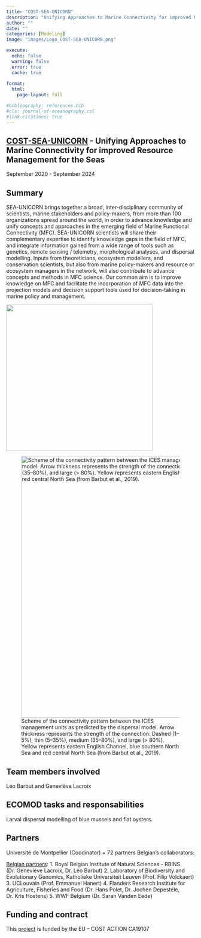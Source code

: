 ```yaml
---
title: "COST-SEA-UNICORN"
description: "Unifying Approaches to Marine Connectivity for improved Resource Management for the Seas"
author: ""
date: ""
categories: [Modeling]
image: "images/Logo_COST-SEA-UNICORN.png"

execute:
  echo: false
  warning: false
  error: true
  cache: true
  
format: 
  html:
    page-layout: full

#bibliography: references.bib
#cls: journal-of-oceanography.csl
#link-citations: true
---
```


## [COST-SEA-UNICORN](https://www.sea-unicorn.com/) - Unifying Approaches to Marine Connectivity for improved Resource Management for the Seas

September 2020 - September 2024

## Summary

SEA-UNICORN brings together a broad, inter-disciplinary community of scientists, marine stakeholders and policy-makers, from more than 100 organizations spread around the world, in order to advance knowledge and unify concepts and approaches in the emerging field of Marine Functional Connectivity (MFC). SEA-UNICORN scientists will share their complementary expertise to identify knowledge gaps in the field of MFC, and integrate information gained from a wide range of tools such as genetics, remote sensing / telemetry, morphological analyses, and dispersal modelling. Inputs from theoreticians, ecosystem modellers, and conservation scientists, but also from marine policy-makers and resource or ecosystem managers in the network, will also contribute to advance concepts and methods in MFC science. Our common aim is to improve knowledge on MFC and facilitate the incorporation of MFC data into the projection models and decision support tools used for decision-taking in marine policy and management.

![](images/Logo_COST-SEA-UNICORN.png){fig-align="center" width="391"}

![Scheme of the connectivity pattern between the ICES management units as predicted by the dispersal model. Arrow thickness represents the strength of the connection: Dashed (1–5%), thin (5–35%), medium (35–80%), and large (\> 80%). Yellow represents eastern English Channel, blue southern North Sea and red central North Sea (from Barbut et al., 2019).](images/Sea-Unicorn_1.png){fig-align="center" width="700"}

## Team members involved

Léo Barbut and Geneviève Lacroix

## ECOMOD tasks and responsabilities

Larval dispersal modelling of blue mussels and flat oysters.

## Partners

Université de Montpellier (Coodinator) + 72 partners Belgian's collaborators:

[Belgian partners]{.underline}: 1. Royal Belgian Institute of Natural Sciences - RBINS (Dr. Geneviève Lacroix, Dr. Léo Barbut) 2. Laboratory of Biodiversity and Evolutionary Genomics, Katholieke Universiteit Leuven (Prof. Filip Volckaert) 3. UCLouvain (Prof. Emmanuel Hanert) 4. Flanders Research Institute for Agriculture, Fisheries and Food (Dr. Hans Polet, Dr. Jochen Depestele, Dr. Kris Hostens) 5. WWF Belgium (Dr. Sarah Vanden Eede)

## Funding and contract

This [project](https://www.sea-unicorn.com/) is funded by the EU – COST ACTION CA19107
